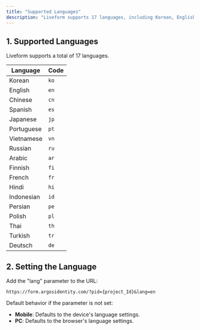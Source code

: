 ```yaml
---
title: "Supported Languages"
description: "Liveform supports 17 languages, including Korean, English, Chinese, Spanish, Japanese, Portuguese, Vietnamese, Russian, and more."
---
```


## 1. Supported Languages

Liveform supports a total of 17 languages.

| Language   | Code |
| ---------- | ---- |
| Korean     | `ko` |
| English    | `en` |
| Chinese    | `cn` |
| Spanish    | `es` |
| Japanese   | `jp` |
| Portuguese | `pt` |
| Vietnamese | `vn` |
| Russian    | `ru` |
| Arabic     | `ar` |
| Finnish    | `fi` |
| French     | `fr` |
| Hindi      | `hi` |
| Indonesian | `id` |
| Persian    | `pe` |
| Polish     | `pl` |
| Thai       | `th` |
| Turkish    | `tr` |
| Deutsch    | `de` |

## 2. Setting the Language

Add the "lang" parameter to the URL:

`https://form.argosidentity.com/?pid={project_Id}&lang=en`

<Note>
  Default behavior if the parameter is not set:

  - **Mobile**: Defaults to the device's language settings.
  - **PC**: Defaults to the browser's language settings.
</Note>